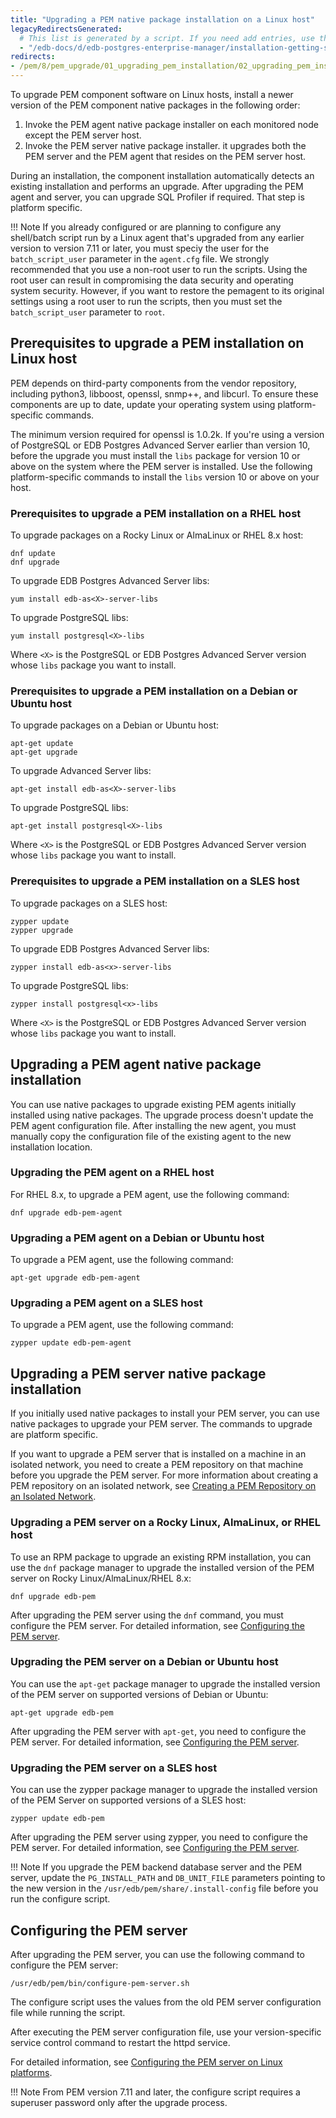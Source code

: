 ```yaml
---
title: "Upgrading a PEM native package installation on a Linux host"
legacyRedirectsGenerated:
  # This list is generated by a script. If you need add entries, use the `legacyRedirects` key.
  - "/edb-docs/d/edb-postgres-enterprise-manager/installation-getting-started/upgrade-migration-guide/8.0/upgrading_pem_installation_linux_rpm.html"
redirects:
- /pem/8/pem_upgrade/01_upgrading_pem_installation/02_upgrading_pem_installation_linux_rpm/
---
```


To upgrade PEM component software on Linux hosts, install a newer version of the PEM component native packages in the following order:

1.  Invoke the PEM agent native package installer on each monitored node except the PEM server host.
2.  Invoke the PEM server native package installer. it upgrades both the PEM server and the PEM agent that resides on the PEM server host.

During an installation, the component installation automatically detects an existing installation and performs an upgrade. After upgrading the PEM agent and server, you can upgrade SQL Profiler if required. That step is platform specific.

!!! Note
    If you already configured or are planning to configure any shell/batch script run by a Linux agent that's upgraded from any earlier version to version 7.11 or later, you must speciy the user for the `batch_script_user` parameter in the `agent.cfg` file. We strongly recommended that you use a non-root user to run the scripts. Using the root user can result in compromising the data security and operating system security. However, if you want to restore the pemagent to its original settings using a root user to run the scripts, then you must set the `batch_script_user` parameter to `root`.

## Prerequisites to upgrade a PEM installation on Linux host

PEM depends on third-party components from the vendor repository, including python3, libboost, openssl, snmp++, and libcurl. To ensure these components are up to date, update your operating system using platform-specific commands. 

The minimum version required for openssl is 1.0.2k. If you're using a version of PostgreSQL or EDB Postgres Advanced Server earlier than version 10, before the upgrade you must install the `libs` package for version 10 or above on the system where the PEM server is installed. Use the following platform-specific commands to install the `libs` version 10 or above on your host.

### Prerequisites to upgrade a PEM installation on a RHEL host

To upgrade packages on a Rocky Linux or AlmaLinux or RHEL 8.x host:

```shell
dnf update
dnf upgrade
```

To upgrade EDB Postgres Advanced Server libs:

```shell
yum install edb-as<X>-server-libs
```

To upgrade PostgreSQL libs:

```shell
yum install postgresql<X>-libs
```

Where `<X>` is the PostgreSQL or EDB Postgres Advanced Server version whose `libs` package you want to install.

### Prerequisites to upgrade a PEM installation on a Debian or Ubuntu host

To upgrade packages on a Debian or Ubuntu host:

```shell
apt-get update
apt-get upgrade
```

To upgrade Advanced Server libs:

```shell
apt-get install edb-as<X>-server-libs
```

To upgrade PostgreSQL libs:

```shell
apt-get install postgresql<X>-libs
```

Where `<X>` is the PostgreSQL or EDB Postgres Advanced Server version whose `libs` package you want to install.

### Prerequisites to upgrade a PEM installation on a SLES host

To upgrade packages on a SLES host:

```shell
zypper update
zypper upgrade
```

To upgrade EDB Postgres Advanced Server libs:

```shell
zypper install edb-as<x>-server-libs
```

To upgrade PostgreSQL libs:

```shell
zypper install postgresql<x>-libs
```

Where `<X>` is the PostgreSQL or EDB Postgres Advanced Server version whose `libs` package you want to install.

## Upgrading a PEM agent native package installation

You can use native packages to upgrade existing PEM agents initially installed using native packages. The upgrade process doesn't update the PEM agent configuration file. After installing the new agent, you must manually copy the configuration file of the existing agent to the new installation location.

### Upgrading the PEM agent on a RHEL host

For RHEL 8.x, to upgrade a PEM agent, use the following command:

```shell
dnf upgrade edb-pem-agent
```

### Upgrading a PEM agent on a Debian or Ubuntu host

To upgrade a PEM agent, use the following command:

```shell
apt-get upgrade edb-pem-agent
```

### Upgrading a PEM agent on a SLES host

To upgrade a PEM agent, use the following command:

```shell
zypper update edb-pem-agent
```

## Upgrading a PEM server native package installation

If you initially used native packages to install your PEM server, you can use native packages to upgrade your PEM server. The commands to upgrade are platform specific. 

If you want to upgrade a PEM server that is installed on a machine in an isolated network, you need to create a PEM repository on that machine before you upgrade the PEM server. For more information about creating a PEM repository on an isolated network, see [Creating a PEM Repository on an Isolated Network](/pem/8/installing/creating_pem_repository_in_isolated_network/).

### Upgrading a PEM server on a Rocky Linux, AlmaLinux, or RHEL host

To use an RPM package to upgrade an existing RPM installation, you can use the `dnf` package manager to upgrade the installed version of the PEM server on Rocky Linux/AlmaLinux/RHEL 8.x:

```shell
dnf upgrade edb-pem
```

After upgrading the PEM server using the `dnf` command, you must configure the PEM server. For detailed information, see [Configuring the PEM server](#configuring-the-pem-server).

### Upgrading the PEM server on a Debian or Ubuntu host

You can use the `apt-get` package manager to upgrade the installed version of the PEM server on supported versions of Debian or Ubuntu:

```shell
apt-get upgrade edb-pem
```

After upgrading the PEM server with `apt-get`, you need to configure the PEM server. For detailed information, see [Configuring the PEM server](#configuring-the-pem-server).

### Upgrading the PEM server on a SLES host

You can use the zypper package manager to upgrade the installed version of the PEM Server on supported versions of a SLES host:

```shell
zypper update edb-pem
```

After upgrading the PEM server using zypper, you need to configure the PEM server. For detailed information, see [Configuring the PEM server](#configuring-the-pem-server).

!!! Note
    If you upgrade the PEM backend database server and the PEM server, update the `PG_INSTALL_PATH` and `DB_UNIT_FILE` parameters pointing to the new version in the `/usr/edb/pem/share/.install-config` file before you run the configure script.

## Configuring the PEM server

After upgrading the PEM server, you can use the following command to configure the PEM server:

```shell
/usr/edb/pem/bin/configure-pem-server.sh
```

The configure script uses the values from the old PEM server configuration file while running the script.

After executing the PEM server configuration file, use your version-specific service control command to restart the httpd service.

For detailed information, see [Configuring the PEM server on Linux platforms](../..).

!!! Note
    From PEM version 7.11 and later, the configure script requires a superuser password only after the upgrade process.